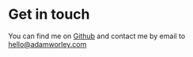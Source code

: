 # Get in touch

You can find me on [Github](https://github.com/AdamWorley) and contact me by email to <hello@adamworley.com>
